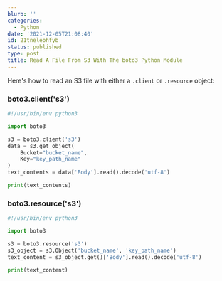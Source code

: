 ```yaml
---
blurb: ''
categories:
  - Python
date: '2021-12-05T21:08:40'
id: 21tneleohfyb
status: published
type: post
title: Read A File From S3 With The boto3 Python Module
---
```


Here's how to read an S3 file with either a `.client` or `.resource` object:

### boto3.client('s3')

```python
#!/usr/bin/env python3

import boto3

s3 = boto3.client('s3')
data = s3.get_object(
    Bucket="bucket_name",
    Key="key_path_name"
)
text_contents = data['Body'].read().decode('utf-8')

print(text_contents)
```

### boto3.resource('s3')

```python
#!/usr/bin/env python3

import boto3

s3 = boto3.resource('s3')
s3_object = s3.Object('bucket_name', 'key_path_name')
text_content = s3_object.get()['Body'].read().decode('utf-8')

print(text_content)
```


